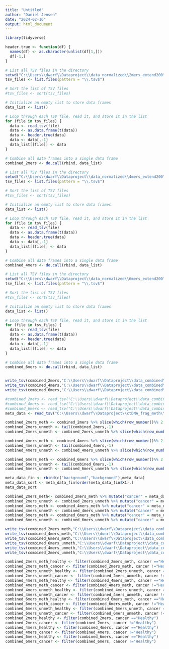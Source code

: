 ```yaml
---
title: "Untitled"
author: "Daniel Jensen"
date: "2024-02-16"
output: html_document
---
```



```r
library(tidyverse)
```

```r
header.true <- function(df) {
  names(df) <- as.character(unlist(df[1,]))
  df[-1,]
}
```


```r
# List all TSV files in the directory
setwd("C:\\Users\\dwarf\\Dataproject\\data_normalized\\2mers_extend200")
tsv_files <- list.files(pattern = "\\.tsv$")

# Sort the list of TSV files
#tsv_files <- sort(tsv_files)

# Initialize an empty list to store data frames
data_list <- list()

# Loop through each TSV file, read it, and store it in the list
for (file in tsv_files) {
  data <- read_tsv(file)
  data <- as.data.frame(t(data))
  data <- header.true(data)
  data <- data[,-1]
  data_list[[file]] <- data
}

# Combine all data frames into a single data frame
combined_2mers <- do.call(rbind, data_list)

# List all TSV files in the directory
setwd("C:\\Users\\dwarf\\Dataproject\\data_normalized\\4mers_extend200")
tsv_files <- list.files(pattern = "\\.tsv$")

# Sort the list of TSV files
#tsv_files <- sort(tsv_files)

# Initialize an empty list to store data frames
data_list <- list()

# Loop through each TSV file, read it, and store it in the list
for (file in tsv_files) {
  data <- read_tsv(file)
  data <- as.data.frame(t(data))
  data <- header.true(data)
  data <- data[,-1]
  data_list[[file]] <- data
}

# Combine all data frames into a single data frame
combined_4mers <- do.call(rbind, data_list)

# List all TSV files in the directory
setwd("C:\\Users\\dwarf\\Dataproject\\data_normalized\\6mers_extend200")
tsv_files <- list.files(pattern = "\\.tsv$")

# Sort the list of TSV files
#tsv_files <- sort(tsv_files)

# Initialize an empty list to store data frames
data_list <- list()

# Loop through each TSV file, read it, and store it in the list
for (file in tsv_files) {
  data <- read_tsv(file)
  data <- as.data.frame(t(data))
  data <- header.true(data)
  data <- data[,-1]
  data_list[[file]] <- data
}

# Combine all data frames into a single data frame
combined_6mers <- do.call(rbind, data_list)



```
```r
write_tsv(combined_2mers,"C:\\Users\\dwarf\\Dataproject\\data_combined\\combined_2mers.tsv")
write_tsv(combined_4mers,"C:\\Users\\dwarf\\Dataproject\\data_combined\\combined_4mers.tsv")
write_tsv(combined_6mers,"C:\\Users\\dwarf\\Dataproject\\data_combined\\combined_6mers.tsv")
```

```r
#combined_2mers <- read_tsv("C:\\Users\\dwarf\\Dataproject\\data_combined\\combined_2mers.tsv")
#combined_4mers <- read_tsv("C:\\Users\\dwarf\\Dataproject\\data_combined\\combined_4mers.tsv")
#combined_6mers <- read_tsv("C:\\Users\\dwarf\\Dataproject\\data_combined\\combined_6mers.tsv")
meta_data <- read_tsv("C:\\Users\\dwarf\\Dataproject\\ctDNA_frag_meth\\metadata.tsv", col_names = FALSE)
```


```r
combined_2mers_meth <- combined_2mers %>% slice(which(row_number()%% 2 == 1))
combined_2mers_unmeth <- tail(combined_2mers,-1)
combined_2mers_unmeth <- combined_2mers_unmeth %>% slice(which(row_number()%% 2 == 1))

```
```r
combined_4mers_meth <- combined_4mers %>% slice(which(row_number()%% 2 == 1))
combined_4mers_unmeth <- tail(combined_4mers,-1)
combined_4mers_unmeth <- combined_4mers_unmeth %>% slice(which(row_number()%% 2 == 1))

```
```r
combined_6mers_meth <- combined_6mers %>% slice(which(row_number()%% 2 == 1))
combined_6mers_unmeth <- tail(combined_6mers,-1)
combined_6mers_unmeth <- combined_6mers_unmeth %>% slice(which(row_number()%% 2 == 1))

```

```r
meta_data_fin <- rbind(c("background","background"),meta_data)
meta_data_sort <- meta_data_fin[order(meta_data_fin$X1),]
meta_data_sort
```

```r
combined_2mers_meth<- combined_2mers_meth %>% mutate("cancer" = meta_data_sort$X2)
combined_2mers_unmeth <- combined_2mers_unmeth %>% mutate("cancer" = meta_data_sort$X2)
combined_4mers_meth <- combined_4mers_meth %>% mutate("cancer" = meta_data_sort$X2)
combined_4mers_unmeth <- combined_4mers_unmeth %>% mutate("cancer" = meta_data_sort$X2)
combined_6mers_meth <- combined_6mers_meth %>% mutate("cancer" = meta_data_sort$X2)
combined_6mers_unmeth <- combined_6mers_unmeth %>% mutate("cancer" = meta_data_sort$X2)
```
```r
write_tsv(combined_2mers_meth,"C:\\Users\\dwarf\\Dataproject\\data_combined\\combined_2mers_meth.tsv")
write_tsv(combined_4mers_meth,"C:\\Users\\dwarf\\Dataproject\\data_combined\\combined_4mers_meth.tsv")
write_tsv(combined_6mers_meth,"C:\\Users\\dwarf\\Dataproject\\data_combined\\combined_6mers_meth.tsv")
write_tsv(combined_6mers_unmeth,"C:\\Users\\dwarf\\Dataproject\\data_combined\\combined_6mers_unmeth.tsv")
write_tsv(combined_4mers_unmeth,"C:\\Users\\dwarf\\Dataproject\\data_combined\\combined_4mers_unmeth.tsv")
write_tsv(combined_2mers_unmeth,"C:\\Users\\dwarf\\Dataproject\\data_combined\\combined_2mers_unmeth.tsv")

```
```r
combined_2mers_meth_healthy <- filter(combined_2mers_meth, cancer =="Healthy")
combined_2mers_meth_cancer <- filter(combined_2mers_meth, cancer !="Healthy")
combined_2mers_unmeth_healthy <- filter(combined_2mers_unmeth, cancer =="Healthy")
combined_2mers_unmeth_cancer <- filter(combined_2mers_unmeth, cancer !="Healthy")
combined_4mers_meth_healthy <- filter(combined_4mers_meth, cancer =="Healthy")
combined_4mers_meth_cancer <- filter(combined_4mers_meth, cancer !="Healthy")
combined_4mers_unmeth_healthy <- filter(combined_4mers_unmeth, cancer =="Healthy")
combined_4mers_unmeth_cancer <- filter(combined_4mers_unmeth, cancer !="Healthy")
combined_6mers_meth_healthy <- filter(combined_6mers_meth, cancer =="Healthy")
combined_6mers_meth_cancer <- filter(combined_6mers_meth, cancer !="Healthy")
combined_6mers_unmeth_healthy <- filter(combined_6mers_unmeth, cancer =="Healthy")
combined_6mers_unmeth_cancer <- filter(combined_6mers_unmeth, cancer !="Healthy")
combined_2mers_healthy <- filter(combined_2mers, cancer =="Healthy")
combined_2mers_cancer <- filter(combined_2mers, cancer !="Healthy")
combined_4mers_healthy <- filter(combined_4mers, cancer =="Healthy")
combined_4mers_cancer <- filter(combined_4mers, cancer !="Healthy")
combined_6mers_healthy <- filter(combined_6mers, cancer =="Healthy")
combined_6mers_cancer <- filter(combined_6mers, cancer !="Healthy")
```

